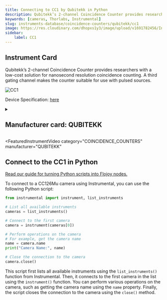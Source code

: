 ```yaml
---
title: Connecting to CC1 by Qubitekk in Python
description: Qubitekk’s 2-channel Coincidence Counter provides researchers with a low-cost solution for nanosecond resolution coincidence counting. A third gating channel makes the counter suitable for use with pulsed sources.
keywords: [cameras, Thorlabs, Instrumental] 
slug: instruments-database/coincidence-counters/qubitekk/cc1 
image: https://res.cloudinary.com/dhopxs1y3/image/upload/v1691782456/Instruments/Coincidence%20Counter/CC1/CC1.jpg
sidebar:
    label: CC1 
---
```



## Instrument Card

Qubitekk’s 2-channel Coincidence Counter provides researchers with a low-cost solution for nanosecond resolution coincidence counting. A third gating channel makes the counter suitable for use with pulsed sources.

![CC1](https://res.cloudinary.com/dhopxs1y3/image/upload/v1691782456/Instruments/Coincidence%20Counter/CC1/CC1.jpg)

Device Specification: [here](/instruments-database/all-instruments)

<details style={{ marginTop: "15px"}}>
<summary><h2 style={{display:'inline'}}>Manufacturer card: QUBITEKK</h2></summary>

![QUBITEKK](https://res.cloudinary.com/dhopxs1y3/image/upload/v1692125997/Instruments/Vendor%20Logos/Qubitekk.png)

Qubitekk provides reliable products for generating, preparing, distributing, detecting, correlating and storing photonic qubits. The hardware that is needed to strengthen American leadership in quantum computing, communications, and sensing solutions is being developed and manufactured in San Diego County, CA.

- Headquarters: Vista, California, United States
- Yearly Revenue (millions, USD): 5
- Vendor Website: [here](https://qubitekk.com/)

</details>


<FeaturedInstrumentVideo
  category="COINCIDENCE_COUNTERS"
  manufacturer="QUBITEKK"
></FeaturedInstrumentVideo>

## Connect to the CC1 in Python

[Read our guide for turning Python scripts into Flojoy nodes.](https://docs.flojoy.ai/contribution/blocks/custom-flojoy-block/)


<Tabs>

<TabItem value="Flojoy" label="Flojoy" className="flojoy-instrument-tabs">

<NodeCardCollection category='CAMERAS' manufacturer='THORLABS'></NodeCardCollection>

</TabItem>
<TabItem value="Instrumental" label="Instrumental">

To connect to a CC126Mu camera using Instrumental, you can use the following Python script:

```python
from instrumental import instrument, list_instruments

# List all available instruments
cameras = list_instruments()

# Connect to the first camera
camera = instrument(cameras[0])

# Perform operations on the camera
# For example, get the camera name
name = camera.name
print("Camera Name:", name)

# Close the connection to the camera
camera.close()
```

This script first lists all available instruments using the `list_instruments()` function from Instrumental. Then, it connects to the first camera in the list using the `instrument()` function. You can perform various operations on the camera, such as getting the camera name using the `name` property. Finally, the script closes the connection to the camera using the `close()` method.

</TabItem>
</Tabs>